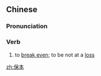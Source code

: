 ==Chinese==
{{zh-forms}}

===Pronunciation===
{{zh-pron
|m=bǎoběn,er=y
|cat=v
}}

===Verb===
{{zh-verb}}

# to [[break even]]; to be not at a [[loss]]

[[zh:保本]]